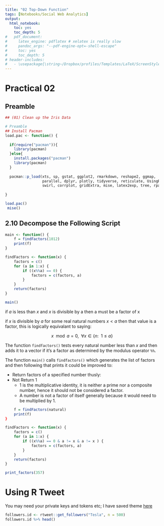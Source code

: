 ```yaml
---
title: "02 Top-Down Function"
tags: [Notebooks/Social Web Analytics]
output: 
  html_notebook: 
    toc: yes
    toc_depth: 5
#   pdf_document: 
#     latex_engine: pdflatex # xelatex is really slow
#     pandoc_args: "--pdf-engine-opt=-shell-escape"
#     toc: yes
#     toc_depth: 5
# header-includes:
#   - \usepackage{\string~/Dropbox/profiles/Templates/LaTeX/ScreenStyle}
---
```


# Practical 02


## Preamble

```r

## (01) Clean up the Iris Data

# Preamble
## Install Pacman
load.pac <- function() {
  
  if(require("pacman")){
    library(pacman)
  }else{
    install.packages("pacman")
    library(pacman)
  }
  
  pacman::p_load(xts, sp, gstat, ggplot2, rmarkdown, reshape2, ggmap,
                 parallel, dplyr, plotly, tidyverse, reticulate, UsingR, Rmpfr,
                 swirl, corrplot, gridExtra, mise, latex2exp, tree, rpart, MASS, rtweet)
  
}

load.pac()
 mise()
```

## 2.10 Decompose the Following Script

```r
main <- function() {
    f = findFactors(1012)
    print(f)
}

findFactors <- function(x) {
    factors = c()
    for (a in 1:x) {
        if ((x%%a) == 0) {
            factors = c(factors, a)
        }
    }
    return(factors)
}

main()
```

if $a$ is less than $x$ and $x$ is divisible by a then a must be a factor of x


if $x$ is divisible by $a$ for some real natural numbers $x < a$ then that value is a factor, this is logically equivalant to saying:

$$
x  \mod{a} = 0, \enspace \forall x \in \{n: \enspace 1 \leq a\}
$$

The function `findfactors()` tests every natural number less than $x$ and then adds it to a vector if it's a factor as determined by the modulus operator `%%`.

The function `main()` calls `findfactors()` which generates the list of factors and then following that prints it could be improved to:

* Return factors of a specified number thusly:
* Not Return 1
  + 1 is the multiplicative identity, it is neither a prime nor a composite number, hence it should not be considered a factor.
  + A number is not a factor of itself generally because it would need to be multiplied by 1.


```r
 
    f = findFactors(natural)
    print(f)
}

findFactors <- function(x) {
    factors = c()
    for (a in 1:x) {
        if ((x%%a) == 0 & a != x & a != x ) {
            factors = c(factors, a)
        }
    }
    return(factors)
}

print_factors(357)
```




# Using R Tweet

You may need your private keys and tokens etc; I have saved theme [here](/home/ryan/Dropbox/Studies/2020Autumn/Social_Web_Analytics/Practicals/Twitter_Tokens.org)

```r
followers.id <- rtweet::get_followers("Tesla", n = 500)
followers.id %>% head()
```



























